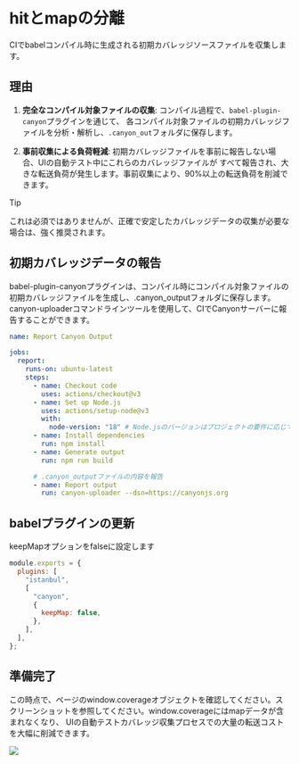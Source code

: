 
# hitとmapの分離

CIでbabelコンパイル時に生成される初期カバレッジソースファイルを収集します。

## 理由

1. **完全なコンパイル対象ファイルの収集**: コンパイル過程で、`babel-plugin-canyon`プラグインを通じて、
   各コンパイル対象ファイルの初期カバレッジファイルを分析・解析し、`.canyon_out`フォルダに保存します。

2. **事前収集による負荷軽減**: 初期カバレッジファイルを事前に報告しない場合、UIの自動テスト中にこれらのカバレッジファイルが
   すべて報告され、大きな転送負荷が発生します。事前収集により、90%以上の転送負荷を削減できます。

> [!TIP]
>
> これは必須ではありませんが、正確で安定したカバレッジデータの収集が必要な場合は、強く推奨されます。

## 初期カバレッジデータの報告

babel-plugin-canyonプラグインは、コンパイル時にコンパイル対象ファイルの初期カバレッジファイルを生成し、.canyon_outputフォルダに保存します。canyon-uploaderコマンドラインツールを使用して、CIでCanyonサーバーに報告することができます。

```yml filename=".github/workflows/report-canyon-output.yml" {19,20} copy
name: Report Canyon Output

jobs:
  report:
    runs-on: ubuntu-latest
    steps:
      - name: Checkout code
        uses: actions/checkout@v3
      - name: Set up Node.js
        uses: actions/setup-node@v3
        with:
          node-version: "18" # Node.jsのバージョンはプロジェクトの要件に応じて変更可能
      - name: Install dependencies
        run: npm install
      - name: Generate output
        run: npm run build

      # .canyon_outputファイルの内容を報告
      - name: Report output
        run: canyon-uploader --dsn=https://canyonjs.org
```

## babelプラグインの更新

keepMapオプションをfalseに設定します

```js filename="babel.config.js" {7} copy
module.exports = {
  plugins: [
    "istanbul",
    [
      "canyon",
      {
        keepMap: false,
      },
    ],
  ],
};
```

## 準備完了

この時点で、ページのwindow.coverageオブジェクトを確認してください。スクリーンショットを参照してください。window.coverageにはmapデータが含まれなくなり、
UIの自動テストカバレッジ収集プロセスでの大量の転送コストを大幅に削減できます。

![](/jietu1.png)
